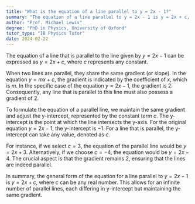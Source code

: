 ```yaml
---
title: "What is the equation of a line parallel to y = 2x - 1?"
summary: "The equation of a line parallel to y = 2x - 1 is y = 2x + c, where c is any constant."
author: "Prof. Michael Lewis"
degree: "PhD in Physics, University of Oxford"
tutor_type: "IB Physics Tutor"
date: 2024-02-22
---
```


The equation of a line that is parallel to the line given by $y = 2x - 1$ can be expressed as $y = 2x + c$, where $c$ represents any constant.

When two lines are parallel, they share the same gradient (or slope). In the equation $y = mx + c$, the gradient is indicated by the coefficient of $x$, which is $m$. In the specific case of the equation $y = 2x - 1$, the gradient is $2$. Consequently, any line that is parallel to this line must also possess a gradient of $2$.

To formulate the equation of a parallel line, we maintain the same gradient and adjust the y-intercept, represented by the constant term $c$. The y-intercept is the point at which the line intersects the y-axis. For the original equation $y = 2x - 1$, the y-intercept is $-1$. For a line that is parallel, the y-intercept can take any value, denoted as $c$.

For instance, if we select $c = 3$, the equation of the parallel line would be $y = 2x + 3$. Alternatively, if we choose $c = -4$, the equation would be $y = 2x - 4$. The crucial aspect is that the gradient remains $2$, ensuring that the lines are indeed parallel.

In summary, the general form of the equation for a line parallel to $y = 2x - 1$ is $y = 2x + c$, where $c$ can be any real number. This allows for an infinite number of parallel lines, each differing in y-intercept but maintaining the same gradient.
    